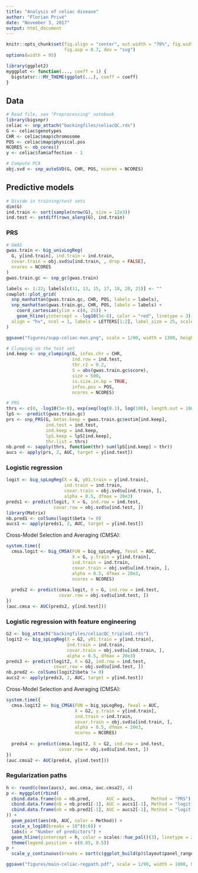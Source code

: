 ```yaml
---
title: "Analysis of celiac disease"
author: "Florian Privé"
date: "November 3, 2017"
output: html_document
---
```


```r
knitr::opts_chunk$set(fig.align = "center", out.width = "70%", fig.width = 10,
                      fig.asp = 0.7, dev = "svg")
options(width = 95)
```

```r
library(ggplot2)
myggplot <- function(..., coeff = 1) {
  bigstatsr:::MY_THEME(ggplot(...), coeff = coeff)
} 
```

## Data

```r
# Read file, see "Preprocessing" notebook
library(bigsnpr)
celiac <- snp_attach("backingfiles/celiacQC.rds")
G <- celiac$genotypes
CHR <- celiac$map$chromosome
POS <- celiac$map$physical.pos
NCORES <- nb_cores()
y <- celiac$fam$affection - 1
```

```r
# Compute PCA
obj.svd <- snp_autoSVD(G, CHR, POS, ncores = NCORES)
```

## Predictive models

```r
# Divide in training/test sets
dim(G)
ind.train <- sort(sample(nrow(G), size = 12e3))
ind.test <- setdiff(rows_along(G), ind.train)
```

### PRS

```r
# GWAS
gwas.train <- big_univLogReg(
  G, y[ind.train], ind.train = ind.train, 
  covar.train = obj.svd$u[ind.train, , drop = FALSE], 
  ncores = NCORES
)
gwas.train.gc <- snp_gc(gwas.train)
```

```r
labels <- 1:22; labels[c(11, 13, 15, 17, 18, 20, 21)] <- ""
cowplot::plot_grid(
  snp_manhattan(gwas.train.gc, CHR, POS, labels = labels),
  snp_manhattan(gwas.train.gc, CHR, POS, labels = labels) +
    coord_cartesian(ylim = c(0, 25)) + 
    geom_hline(yintercept = -log10(5e-8), color = "red", linetype = 3),
  align = "hv", ncol = 1, labels = LETTERS[1:2], label_size = 25, scale = 0.95
)
```

```r
ggsave("figures/supp-celiac-man.png", scale = 1/90, width = 1300, height = 1000)
```

```r
# Clumping on the test set
ind.keep <- snp_clumping(G, infos.chr = CHR,
                         ind.row = ind.test,
                         thr.r2 = 0.2, 
                         S = abs(gwas.train.gc$score),
                         size = 500,
                         is.size.in.bp = TRUE,
                         infos.pos = POS,
                         ncores = NCORES)
```

```r
# PRS
thrs <- c(0, -log10(5e-8), exp(seq(log(0.1), log(100), length.out = 100)))
lpS <- -predict(gwas.train.gc)
prs <- snp_PRS(G, betas.keep = gwas.train.gc$estim[ind.keep],
               ind.test = ind.test,
               ind.keep = ind.keep,
               lpS.keep = lpS[ind.keep], 
               thr.list = thrs)
nb.pred <- sapply(thrs, function(thr) sum(lpS[ind.keep] > thr))
aucs <- apply(prs, 2, AUC, target = y[ind.test])
```


### Logistic regression

```r
logit <- big_spLogReg(X = G, y01.train = y[ind.train], 
                      ind.train = ind.train, 
                      covar.train = obj.svd$u[ind.train, ],
                      alpha = 0.5, dfmax = 20e3)
preds1 <- predict(logit, X = G, ind.row = ind.test, 
                  covar.row = obj.svd$u[ind.test, ])
library(Matrix)
nb.pred1 <- colSums(logit$beta != 0)
aucs1 <- apply(preds1, 2, AUC, target = y[ind.test])
```

Cross-Model Selection and Averaging (CMSA):

```r
system.time({
  cmsa.logit <- big_CMSA(FUN = big_spLogReg, feval = AUC,
                         X = G, y.train = y[ind.train], 
                         ind.train = ind.train, 
                         covar.train = obj.svd$u[ind.train, ],
                         alpha = 0.5, dfmax = 20e3, 
                         ncores = NCORES)
  
  preds2 <- predict(cmsa.logit, X = G, ind.row = ind.test, 
                    covar.row = obj.svd$u[ind.test, ])
})
(auc.cmsa <- AUC(preds2, y[ind.test]))
```


### Logistic regression with feature engineering

```r
G2 <- big_attach("backingfiles/celiacQC_tripled1.rds")
logit2 <- big_spLogReg(X = G2, y01.train = y[ind.train], 
                       ind.train = ind.train, 
                       covar.train = obj.svd$u[ind.train, ],
                       alpha = 0.5, dfmax = 20e3)
preds3 <- predict(logit2, X = G2, ind.row = ind.test, 
                  covar.row = obj.svd$u[ind.test, ])
nb.pred2 <- colSums(logit2$beta != 0)
aucs2 <- apply(preds3, 2, AUC, target = y[ind.test])
```

Cross-Model Selection and Averaging (CMSA):

```r
system.time({
  cmsa.logit2 <- big_CMSA(FUN = big_spLogReg, feval = AUC,
                          X = G2, y.train = y[ind.train], 
                          ind.train = ind.train, 
                          covar.train = obj.svd$u[ind.train, ],
                          alpha = 0.5, dfmax = 20e3, 
                          ncores = NCORES)
  
  preds4 <- predict(cmsa.logit2, X = G2, ind.row = ind.test, 
                    covar.row = obj.svd$u[ind.test, ])
})
(auc.cmsa2 <- AUC(preds4, y[ind.test]))
```

### Regularization paths

```r
h <- round(c(max(aucs), auc.cmsa, auc.cmsa2), 4)
p <- myggplot(rbind(
  cbind.data.frame(nb = nb.pred,      AUC = aucs,      Method = "PRS"),
  cbind.data.frame(nb = nb.pred1[-1], AUC = aucs1[-1], Method = "logit-simple"),
  cbind.data.frame(nb = nb.pred2[-1], AUC = aucs2[-1], Method = "logit-triple")
)) +
  geom_point(aes(nb, AUC, color = Method)) +
  scale_x_log10(breaks = 10^(0:6)) +
  labs(x = "Number of predictors") +
  geom_hline(yintercept = h, color = scales::hue_pal()(3), linetype = 2) +
  theme(legend.position = c(0.85, 0.5))
p + 
  scale_y_continuous(breaks = sort(c(ggplot_build(p)$layout$panel_ranges[[1]]$y.major_source, h)))
```


```r
ggsave("figures/main-celiac-regpath.pdf", scale = 1/90, width = 1000, height = 700)
```
